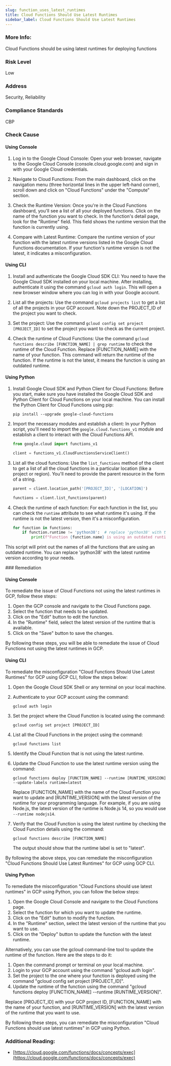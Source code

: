 ```yaml
---
slug: function_uses_latest_runtimes
title: Cloud Functions Should Use Latest Runtimes
sidebar_label: Cloud Functions Should Use Latest Runtimes
---
```


### More Info:

Cloud Functions should be using latest runtimes for deploying functions

### Risk Level

Low

### Address

Security, Reliability

### Compliance Standards

CBP



<Tabs><Tab title='Cause'>
### Check Cause

#### Using Console

1. Log in to the Google Cloud Console: Open your web browser, navigate to the Google Cloud Console (console.cloud.google.com) and sign in with your Google Cloud credentials.

2. Navigate to Cloud Functions: From the main dashboard, click on the navigation menu (three horizontal lines in the upper left-hand corner), scroll down and click on "Cloud Functions" under the "Compute" section.

3. Check the Runtime Version: Once you're in the Cloud Functions dashboard, you'll see a list of all your deployed functions. Click on the name of the function you want to check. In the function's detail page, look for the "Runtime" field. This field shows the runtime version that the function is currently using.

4. Compare with Latest Runtime: Compare the runtime version of your function with the latest runtime versions listed in the Google Cloud Functions documentation. If your function's runtime version is not the latest, it indicates a misconfiguration.

#### Using CLI

1. Install and authenticate the Google Cloud SDK CLI: You need to have the Google Cloud SDK installed on your local machine. After installing, authenticate it using the command `gcloud auth login`. This will open a new browser window where you can log in with your Google account.

2. List all the projects: Use the command `gcloud projects list` to get a list of all the projects in your GCP account. Note down the PROJECT_ID of the project you want to check.

3. Set the project: Use the command `gcloud config set project [PROJECT_ID]` to set the project you want to check as the current project.

4. Check the runtime of Cloud Functions: Use the command `gcloud functions describe [FUNCTION_NAME] | grep runtime` to check the runtime of the Cloud Function. Replace [FUNCTION_NAME] with the name of your function. This command will return the runtime of the function. If the runtime is not the latest, it means the function is using an outdated runtime.

#### Using Python

1. Install Google Cloud SDK and Python Client for Cloud Functions: Before you start, make sure you have installed the Google Cloud SDK and Python Client for Cloud Functions on your local machine. You can install the Python Client for Cloud Functions using pip:

   ```
   pip install --upgrade google-cloud-functions
   ```

2. Import the necessary modules and establish a client: In your Python script, you'll need to import the `google.cloud.functions_v1` module and establish a client to interact with the Cloud Functions API.

   ```python
   from google.cloud import functions_v1

   client = functions_v1.CloudFunctionsServiceClient()
   ```

3. List all the cloud functions: Use the `list_functions` method of the client to get a list of all the cloud functions in a particular location (like a project or region). You'll need to provide the parent resource in the form of a string.

   ```python
   parent = client.location_path('[PROJECT_ID]', '[LOCATION]')

   functions = client.list_functions(parent)
   ```

4. Check the runtime of each function: For each function in the list, you can check the `runtime` attribute to see what runtime it's using. If the runtime is not the latest version, then it's a misconfiguration.

   ```python
   for function in functions:
       if function.runtime != 'python38':  # replace 'python38' with the latest runtime version
           print(f"Function {function.name} is using an outdated runtime: {function.runtime}")
   ```

This script will print out the names of all the functions that are using an outdated runtime. You can replace 'python38' with the latest runtime version according to your needs.

</Tab>


<Tab title='Remediation'>
### Remediation

#### Using Console

To remediate the issue of Cloud Functions not using the latest runtimes in GCP, follow these steps:

1. Open the GCP console and navigate to the Cloud Functions page.
2. Select the function that needs to be updated.
3. Click on the "Edit" button to edit the function.
4. In the "Runtime" field, select the latest version of the runtime that is available.
5. Click on the "Save" button to save the changes.

By following these steps, you will be able to remediate the issue of Cloud Functions not using the latest runtimes in GCP.

#### Using CLI

To remediate the misconfiguration "Cloud Functions Should Use Latest Runtimes" for GCP using GCP CLI, follow the steps below:

1. Open the Google Cloud SDK Shell or any terminal on your local machine.

2. Authenticate to your GCP account using the command:
    
    ```
    gcloud auth login
    ```
    
3. Set the project where the Cloud Function is located using the command:

    ```
    gcloud config set project [PROJECT_ID]
    ```
    
4. List all the Cloud Functions in the project using the command:

    ```
    gcloud functions list
    ```
    
5. Identify the Cloud Function that is not using the latest runtime.

6. Update the Cloud Function to use the latest runtime version using the command:

    ```
    gcloud functions deploy [FUNCTION_NAME] --runtime [RUNTIME_VERSION] --update-labels runtime=latest
    ```

    Replace [FUNCTION_NAME] with the name of the Cloud Function you want to update and [RUNTIME_VERSION] with the latest version of the runtime for your programming language. For example, if you are using Node.js, the latest version of the runtime is Node.js 14, so you would use `--runtime nodejs14`.

7. Verify that the Cloud Function is using the latest runtime by checking the Cloud Function details using the command:

    ```
    gcloud functions describe [FUNCTION_NAME]
    ```

    The output should show that the runtime label is set to "latest".

By following the above steps, you can remediate the misconfiguration "Cloud Functions Should Use Latest Runtimes" for GCP using GCP CLI.

#### Using Python

To remediate the misconfiguration "Cloud Functions should use latest runtimes" in GCP using Python, you can follow the below steps:

1. Open the Google Cloud Console and navigate to the Cloud Functions page.
2. Select the function for which you want to update the runtime.
3. Click on the "Edit" button to modify the function.
4. In the "Runtime" section, select the latest version of the runtime that you want to use.
5. Click on the "Deploy" button to update the function with the latest runtime.

Alternatively, you can use the gcloud command-line tool to update the runtime of the function. Here are the steps to do it:

1. Open the command prompt or terminal on your local machine.
2. Login to your GCP account using the command "gcloud auth login".
3. Set the project to the one where your function is deployed using the command "gcloud config set project [PROJECT_ID]".
4. Update the runtime of the function using the command "gcloud functions deploy [FUNCTION_NAME] --runtime [RUNTIME_VERSION]".

Replace [PROJECT_ID] with your GCP project ID, [FUNCTION_NAME] with the name of your function, and [RUNTIME_VERSION] with the latest version of the runtime that you want to use.

By following these steps, you can remediate the misconfiguration "Cloud Functions should use latest runtimes" in GCP using Python.


### Additional Reading:

- [https://cloud.google.com/functions/docs/concepts/exec](https://cloud.google.com/functions/docs/concepts/exec) 


</Tab>
</Tabs>